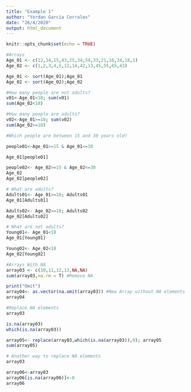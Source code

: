---
title: "Example 1"
author: "Yordan García Corrales"
date: "26/4/2020"
output: html_document
---

```{r setup, include=FALSE}
knitr::opts_chunk$set(echo = TRUE)
```


```{r}
#Arrays
Age_01 <- c(12,14,15,43,25,34,54,33,21,16,34,18,1)
Age_02 <- c(1,2,3,4,5,12,14,42,13,45,55,65,43)

Age_01 <- sort(Age_01);Age_01
Age_02 <- sort(Age_02);Age_02
```

```{r}
#How many people are not adults?
v01<-Age_01<18; sum(v01)
sum(Age_02<18)
```
```{r}
#How many people are adults?
v02<-Age_01>=18; sum(v02)
sum(Age_02>=18)
```
```{r}
#Which people are between 15 and 30 years old?

people01<-Age_01>=15 & Age_01<=30

Age_01[people01]

people02<- Age_02>=15 & Age_02<=30
Age_02
Age_02[people02]

```

```{r}
# What are adults?
Adults01<- Age_01>=18; Adults01
Age_01[Adults01]

Adults02<- Age_02>=18; Adults02
Age_02[Adults02]

```
```{r}
# What are not adults?
Young01<- Age_01<18
Age_01[Young01]

Young02<- Age_02<18
Age_02[Young02]
```

```{r}
#Arrays With NA
array03 <- c(10,11,12,13,NA,NA)
sum(array03,na.rm = T) #Remove NA

print("Omit")
array04<- as.vector(na.omit(array03)) #New Array without NA elements
array04

```

```{r}
#Replace NA elements
array03

is.na(array03)
which(is.na(array03))

array05<- replace(array03,which(is.na(array03)),0); array05
sum(array05)
```

```{r}
# Another way to replace NA elements
array03

array06<-array03
array06[is.na(array06)]<-0
array06
```


